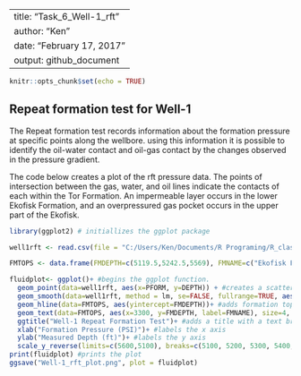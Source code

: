 
---
title: "Task_6_Well-1_rft"
author: "Ken"
date: "February 17, 2017"
output: github_document
---

```r
knitr::opts_chunk$set(echo = TRUE)
```
## Repeat formation test for Well-1 

The Repeat formation test records information about the formation pressure at specific points along the wellbore.  using this information it is possible to identify the oil-water contact and oil-gas contact by the changes observed in the pressure gradient.

The code below creates a plot of the rft pressure data.  The points of intersection between the gas, water, and oil lines indicate the contacts of each within the Tor Formation.  An impermeable layer occurs in the lower Ekofisk Formation, and an overpressured gas pocket occurs in the upper part of the Ekofisk. 

```r
library(ggplot2) # initiallizes the ggplot package

well1rft <- read.csv(file = "C:/Users/Ken/Documents/R Programing/R_class_2017/data/Well_1_rft_csv.csv") #loads the data from a .csv file

FMTOPS <- data.frame(FMDEPTH=c(5119.5,5242.5,5569), FMNAME=c("Ekofisk Formation", "Tor Formation","Farsund Formation")) #creates a dataframe with the formation top information 

fluidplot<- ggplot()+ #begins the ggplot function.
  geom_point(data=well1rft, aes(x=PFORM, y=DEPTH)) + #creates a scatter plot
  geom_smooth(data=well1rft, method = lm, se=FALSE, fullrange=TRUE, aes(x=PFORM,  y=DEPTH, color=INTERP))+ # adds trend lines using the lm method, se=FALSE removes error bars, fullrange=true extends the bars to the maximum extent
  geom_hline(data=FMTOPS, aes(yintercept=FMDEPTH))+ #adds formation top lines
  geom_text(data=FMTOPS, aes(x=3300, y=FMDEPTH, label=FMNAME), size=4, angle=0, vjust=1, hjust=0) + #labels the formation tops
  ggtitle("Well-1 Repeat Formation Test")+ #adds a title with a text break
  xlab("Formation Pressure (PSI)")+ #labels the x axis
  ylab("Measured Depth (ft)")+ #labels the y axis
  scale_y_reverse(limits=c(5600,5100), breaks=c(5100, 5200, 5300, 5400, 5500, 5600)) #reverses the y axis scale bar, sets the limits of the scales, sets the locations of tick marks on the scale bar
print(fluidplot) #prints the plot
ggsave("Well-1_rft_plot.png", plot = fluidplot)
```

